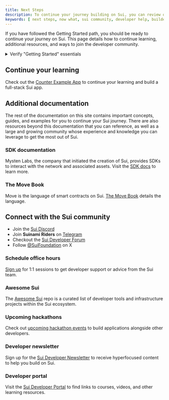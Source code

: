 ```yaml
---
title: Next Steps
description: To continue your journey building on Sui, you can review other documentation, join the community of other Sui builders, or check out the Awesome Sui repo.
keywords: [ next steps, now what, sui community, developer help, builder help ]
---
```


If you have followed the Getting Started path, you should be ready to continue your journey on Sui. This page details how to continue learning, additional resources, and ways to join the developer community. 

<details>

<summary>Verify "Getting Started" essentials</summary>

To make sure you have everything you need, paste the following commands into a console in your local environment:

```sh
$ sui --version
$ sui client active-address
$ sui client active-env
$ sui client gas
```

If all commands are successful, your console displays output similar to the following:

```sh
sui [version_number]-[commit_hash]
0x6543...7241
testnet
╭───────────────┬────────────────────┬──────────────────╮
│ gasCoinId     │ mistBalance (MIST) │ suiBalance (SUI) │
├───────────────┼────────────────────┼──────────────────┤
│ 0x1e86...63b2 │ 5041161576         │ 5.04             │
╰───────────────┴────────────────────┴──────────────────╯
```

If you receive an error, revisit the content relevant to the command that caused the error or lacked output.

| Command | Successful if |
| ------- | -------------- |
| `sui --version` | You [installed Sui](/guides/developer/getting-started/sui-install.mdx) correctly. |
| `sui client active-address` | You have a [Sui address](/guides/developer/getting-started/get-address.mdx) that is currently active. |
| `sui client active-env` | You have set up a [connection to Testnet](/guides/developer/getting-started/configure-sui-client.mdx) that is currently active. |
| `sui client objects` | You address owns [SUI for testing](/guides/developer/getting-started/get-coins.mdx). |

</details>

## Continue your learning

Check out the [Counter Example App](/guides/developer/app-examples/e2e-counter.mdx) to continue your learning and build a full-stack Sui app. 


## Additional documentation

The rest of the documentation on this site contains important concepts, guides, and examples for you to continue your Sui journey. There are also resources beyond this documentation that you can reference, as well as a large and growing community whose experience and knowledge you can leverage to get the most out of Sui. 

### SDK documentation

Mysten Labs, the company that initiated the creation of Sui, provides SDKs to interact with the network and associated assets. Visit the [SDK docs](https://sdk.mystenlabs.com/typescript) to learn more.

### The Move Book

Move is the language of smart contracts on Sui. [The Move Book](https://move-book.com/) details the language.

## Connect with the Sui community

- Join the [Sui Discord](https://discord.gg/sui) 
- Join **Suinami Riders** on [Telegram](https://web.telegram.org/z/?ref=blog.sui.io#-1742460518)
- Checkout the [Sui Developer Forum](https://forums.sui.io/)
- Follow [@SuiFoundation](https://twitter.com/@SuiFoundation) on X

### Schedule office hours 

[Sign up](https://cal.com/forms/08983b87-8001-4df6-896a-0d7b60acfd79) for 1:1 sessions to get developer support or advice from the Sui team.

### Awesome Sui

The [Awesome Sui](/references/awesome-sui.mdx) repo is a curated list of developer tools and infrastructure projects within the Sui ecosystem. 

### Upcoming hackathons 

Check out [upcoming hackathon events](https://sui.io/ecosystem-hub) to build applications alongside other developers. 

### Developer newsletter

Sign up for the [Sui Developer Newsletter](https://sui.io/dev-newsletter) to receive hyperfocused content to help you build on Sui.

### Developer portal

Visit the [Sui Developer Portal](https://sui.io/developers) to find links to courses, videos, and other learning resources.
